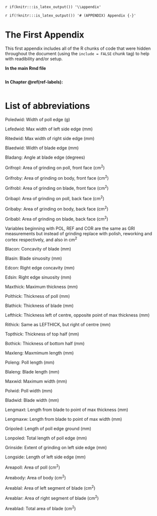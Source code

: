 `r if(knitr:::is_latex_output()) '\\appendix'`

`r if(!knitr:::is_latex_output()) '# (APPENDIX) Appendix {-}'` 


# The First Appendix

<!--
If you feel it necessary to include an appendix, it goes here.
-->

This first appendix includes all of the R chunks of code that were hidden throughout the document (using the `include = FALSE` chunk tag) to help with readibility and/or setup.

**In the main Rmd file**

```r
```

**In Chapter \@ref(ref-labels):**

```r
```

# List of abbreviations

Poledwid: Width of poll edge (g)

Lefedwid: Max width of left side edge (mm)

Ritedwid: Max width of right side edge (mm)

Blaedwid: Width of blade edge (mm)

Bladang: Angle at blade edge (degrees)

Grifropl: Area of grinding on poll, front face (cm^2^)

Grifroby: Area of grinding on body, front face (cm^2^)

Grifrobl: Area of grinding on blade, front face  (cm^2^)

Gribapl: Area of grinding on poll, back face (cm^2^)

Gribaby: Area of grinding on body, back face (cm^2^)

Gribabl: Area of grinding on blade, back face (cm^2^)

Variables beginning with POL, REF and COR are the same as GRI measurements but instead of 
grinding replace with polish, reworking and cortex respectively, and also in cm^2^

Blacon: Concavity of blade (mm)

Blasin: Blade sinuosity (mm)

Edcon: Right edge concavity (mm)

Edsin: Right edge sinuosity (mm)

Maxthick: Maximum thickness (mm)

Polthick: Thickness of poll (mm)

Blathick: Thickness of blade (mm)

Lefthick: Thickness left of centre, opposite point of max thickness (mm)

Rithick: Same as LEFTHICK, but right of centre (mm)

Topthick: Thickness of top half (mm)

Bothick: Thickness of bottom half (mm)

Maxleng: Maxmimum length (mm)

Poleng: Poll length (mm)

Blaleng: Blade length (mm)

Maxwid: Maximum width (mm)

Polwid: Poll width (mm)

Bladwid: Blade width (mm)

Lengmaxt: Length from blade to point of max thickness (mm)

Lengmaxw: Length from blade to point of max width (mm)

Gripoled: Length of poll edge ground (mm)

Lonpoled: Total length of poll edge (mm)

Grinside: Extent of grinding on left side edge (mm)

Longside: Length of left side edge (mm)

Areapoll: Area of poll (cm^2^)

Areabody: Area of body (cm^2^)

Areablal: Area of left segment of blade (cm^2^)

Areablar: Area of right segment of blade (cm^2^)

Areablad: Total area of blade (cm^2^)
